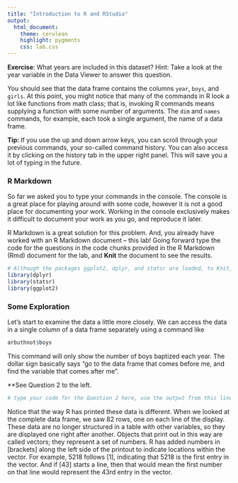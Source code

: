 ```yaml
---  
title: "Introduction to R and RStudio"
output:
  html_document: 
    theme: cerulean 
    highlight: pygments
    css: lab.css
---
```


<div id="exercise">
**Exercise**: What years are included in this dataset? Hint: Take a look at the year 
variable in the Data Viewer to answer this question.
</div>

You should see that the data frame contains the columns `year`,  `boys`, and `girls`. At this point, you might notice that many of the commands in R look a lot like functions from math class; that is, invoking R commands means supplying a function with some number of arguments. The `dim` and `names` commands, for  example, each took a single argument, the name of a data frame.

<div id="boxedtext">
**Tip: ** If you use the up and down arrow keys, you can scroll through your  previous commands, your so-called command history. You can also access it by clicking on the history tab in the upper right panel. This will save you a lot of typing in the future.
</div>

### R Markdown

So far we asked you to type your commands in the console. The console is a great place for playing around with some code, however it is not a good place for  documenting your work. Working in the console exclusively makes it difficult to document your work as you go, and reproduce it later. 

R Markdown is a great solution for this problem. And, you already have worked with an R Markdown document -- this lab! Going forward type the code for the questions in the code chunks provided in the R Markdown (Rmd) document for the lab, and **Knit** the document to see the results.

```r
# Although the packages ggplot2, dplyr, and statsr are loaded, to Knit, you must have the library functions in your .Rmd file. Don't erase this code block!
library(dplyr)
library(statsr)
library(ggplot2)
```

### Some Exploration

Let's start to examine the data a little more closely. We can access the data in a single column of a data frame separately using a command like

```r
arbuthnot$boys
```

This command will only show the number of boys baptized each year. The dollar sign basically says "go to the data frame that comes before me, and find the variable that comes after me".

**See Question 2 to the left.

```r
# type your code for the Question 2 here, use the output from this line to answer Question 2, and Knit

```

Notice that the way R has printed these data is different. When we looked at the complete data frame, we saw 82 rows, one on each line of the display. These data are no longer structured in a table with other variables, so they are displayed one right after another. Objects that print out in this way are called vectors; they represent a set of numbers. R has added numbers in [brackets] along the left side of the printout to indicate locations within the vector. For example, 5218 follows [1], indicating that 5218 is the first entry in the vector. And if [43] starts a line, then that would mean the first number on that line would represent the 43rd entry in the vector.

